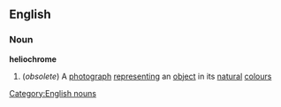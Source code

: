 ==English==
===Noun===
'''heliochrome'''
#(''obsolete'') A [[photograph]] [[representing]] an [[object]] in its [[natural]] [[colour]]s
[[Category:English nouns]]